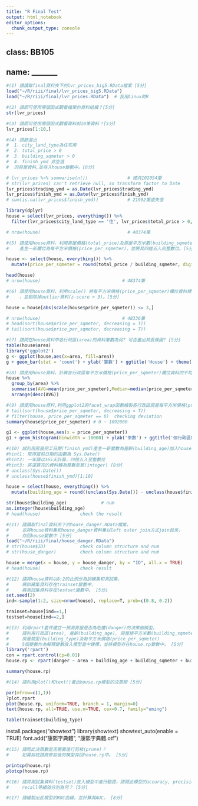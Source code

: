 ```yaml
---
title: "R Final Test"
output: html_notebook
editor_options: 
  chunk_output_type: console
---
```


## class: BB105
## name: _______

```r
#(1) 請讀取final資料夾下的lvr_prices_big5.RData檔案 [5分]
load("~/R/riii/final/lvr_prices_big5.RData")
load("~/R/riii/final/lvr_prices.RData")  # 我用Linux的R

```

```r
#(2) 請問可使用哪個函式觀看檔案的資料結構？[5分]
str(lvr_prices)

```

```r
#(3) 請問可使用哪個函式觀看資料前10筆資料？[5分]
lvr_prices[1:10,]

```

```r
#(4) 請篩選出
#  1. city_land_type為住宅用
#  2. total_price > 0
#  3. building_sqmeter > 0
#  4. finish_ymd 非空值
#  的房屋資料,並存入house變數中。[8分]

# lvr_prices %>% summarise(n())               # 總共102054筆
# str(lvr_prices) can't retrieve null, so transform factor to Date
lvr_prices$trading_ymd = as.Date(lvr_prices$trading_ymd)
lvr_prices$finish_ymd = as.Date(lvr_prices$finish_ymd)
# sum(is.na(lvr_prices$finish_ymd))           # 21992筆遺失值

library(dplyr)
house = select(lvr_prices, everything()) %>% 
  filter(lvr_prices$city_land_type == '住', lvr_prices$total_price > 0, lvr_prices$building_sqmeter > 0, complete.cases(lvr_prices$finish_ymd))

# nrow(house)                                 # 48374筆
```

```r
#(5) 請使用house資料，利用房屋價格(total_price)及房屋平方米數(building_sqmeter)兩欄位，
#    產生一新欄位為每平方米價格(price_per_sqmeter)，並將其四捨五入到整數位。[5分]

house <- select(house, everything()) %>% 
  mutate(price_per_sqmeter = round(total_price / building_sqmeter, digits=0))

head(house)
# nrow(house)                               # 48374筆
```

```r
#(6) 請使用house資料，利用scale() 將每平方米價格(price_per_sqmeter)欄位資料標準化
#    ，並剔除掉outlier資料(z-score > 3)。[5分]

house = house[abs(scale(house$price_per_sqmeter)) <= 3,]

# nrow(house)                               # 48336筆
# head(sort(house$price_per_sqmeter, decreasing = T))
# tail(sort(house$price_per_sqmeter, decreasing = T))
```

```r
#(7) 請問在house資料中各行政區(area)的資料筆數為何? 可否畫出其長條圖? [5分]
table(house$area)
library('ggplot2')
g <- ggplot(house,aes(x=area, fill=area))
g + geom_bar(stat = 'count') + ylab('筆數') + ggtitle('House') + theme(text=element_text(size=8))

```

```r
#(8) 請使用house資料，計算各行政區每平方米價格(price_per_sqmeter)欄位資料的平均數，中位數及標準差 [8分]
house %>%
  group_by(area) %>%
  summarise(AVG=mean(price_per_sqmeter),Median=median(price_per_sqmeter), SD = sd(price_per_sqmeter)) %>%
  arrange(desc(AVG))

```

```r
#(9) 請使用house資料,利用ggplot2的facet_wrap函數繪製各行政區房屋每平方米價格(price_per_sqmeter)的直方圖 [8分]
# tail(sort(house$price_per_sqmeter, decreasing = T))
# filter(house, price_per_sqmeter == 0)  checking deviation
summary(house$price_per_sqmeter) # 0 ~ 1092000

g1 <- ggplot(house,aes(x = price_per_sqmeter))
g1 + geom_histogram(binwidth = 10000) + ylab('筆數') + ggtitle('個行政區每坪方尺單價分佈') + facet_wrap(~area) + theme(text=element_text(size=10))

```

```r
#(10) 試利用房屋完工日期(finish_ymd)產生一新變數為屋齡(building_age)加入house資料中。
#hint1: 取得當前日期的函數為 Sys.Date()
#hint2: 一年請以365天計算，四捨五入至整數位
#hint3: 將運算完的資料轉為整數型態(integer) [8分]
# unclass(Sys.Date())
# unclass(house$finish_ymd)[1:10]

house = select(house, everything()) %>% 
  mutate(building_age = round((unclass(Sys.Date()) - unclass(house$finish_ymd))/365, digits=0))

str(house$building_age)             # num
as.integer(house$building_age)
# head(house)               check the result
```

```r
#(11) 請讀取final資料夾下的house_danger.RData檔案，
#     並將house資料集和house_danger資料集以left outer join方式join起來，
#     存回house變數中 [5分]
load("~/R/riii/final/house_danger.RData")
# str(house$ID)             check column structure and num
# str(house_danger)         check column structure and num

house = merge(x = house, y = house_danger, by = "ID", all.x = TRUE)
# head(house)               check result
```

```r
#(12) 請將house資料以8:2的比例分為訓練集和測試集，
#     將訓練集資料存在trainset變數中，
#     將測試集資料存在testset變數中。 [5分]
set.seed(2)
ind<-sample(1:2, size=nrow(house), replace=T, prob=c(0.8, 0.2))

trainset=house[ind==1,]
testset=house[ind==2,]

```

```r
#(13) 利用rpart套件建立一預測房屋是否為危樓(danger)的決策樹模型，
#     請利用行政區(area), 屋齡(building_age), 房屋總平方米數(building_sqmeter),
#     房屋類型(building_type)及每平方米價格(price_per_sqmeter)
#     5個變數作為解釋變數放入模型當中建模，並將模型存在house.rp變數中。 [5分]
library('rpart')
con = rpart.control(cp=0.01)
house.rp <- rpart(danger ~ area + building_age + building_sqmeter + building_type + price_per_sqmeter, data = trainset, control = con)

summary(house.rp)
```

```r
#(14) 請利用plot()和text()畫出house.rp模型的決策樹 [5分]

par(mfrow=c(1,1))
?plot.rpart
plot(house.rp, uniform=TRUE, branch = 1, margin=0)
text(house.rp, all=TRUE, use.n=TRUE, cex=0.7, family="uming")

table(trainset$building_type)


```
install.packages("showtext")
library(showtext)
showtext_auto(enable = TRUE)
font.add("康熙字典體", "康熙字典體.otf")
```r
#(15) 請問此決策數是否需要進行剪枝(prune)？
#     如需剪枝請將修剪後的模型存回house.rp中。 [5分]

printcp(house.rp)
plotcp(house.rp)

```

```r
#(16) 請將測試集資料(testset)放入模型中進行驗證，請問此模型的accuracy, precision,
#     recall等績效分別為何？ [5分]

```

```r
#(17) 請繪製出此模型的ROC曲線，並計算其AUC。 [8分]

```